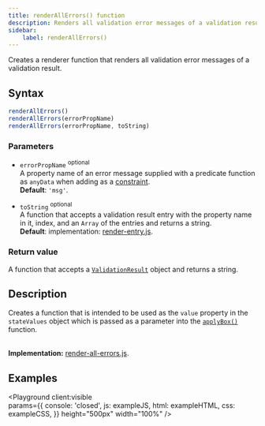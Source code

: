 ```yaml
---
title: renderAllErrors() function
description: Renders all validation error messages of a validation result.
sidebar: 
    label: renderAllErrors()
---
```



Creates a renderer function that renders all validation error messages of a validation result.

## Syntax

```js 
renderAllErrors()
renderAllErrors(errorPropName)
renderAllErrors(errorPropName, toString)
```

### Parameters

- `errorPropName` <sup>optional</sup>
<br/> A property name of an error message supplied with a predicate function as `anyData` when adding as a [constraint](/api/validation/instance-methods/constraint/#parameters).
<br/> **Default**: `'msg'`.

- `toString` <sup>optional</sup>
<br/> A function that accepts a validation result entry with the property name in it, index, and an `Array` of the entries and returns a string.
<br/> **Default**: implementation: [render-entry.js](https://github.com/itihon/isomorphic-validation/blob/master/src/helpers/render-entry.js).

### Return value

A function that accepts a [`ValidationResult`](/api/validation-result/) object and returns a string. 

## Description

Creates a function that is intended to be used as the `value` property in the `stateValues` object which is passed as a parameter into the [`applyBox()`](/api/ui/effect-functions/apply-box/#parameters) function.

<br/>**Implementation:** [render-all-errors.js](https://github.com/itihon/isomorphic-validation/blob/master/src/ui/render-all-errors.js).

## Examples

<Playground client:visible  
    params={{
        console: 'closed',
        js: exampleJS,
        html: exampleHTML,
        css: exampleCSS,
    }}
    height="500px"
    width="100%"
/>